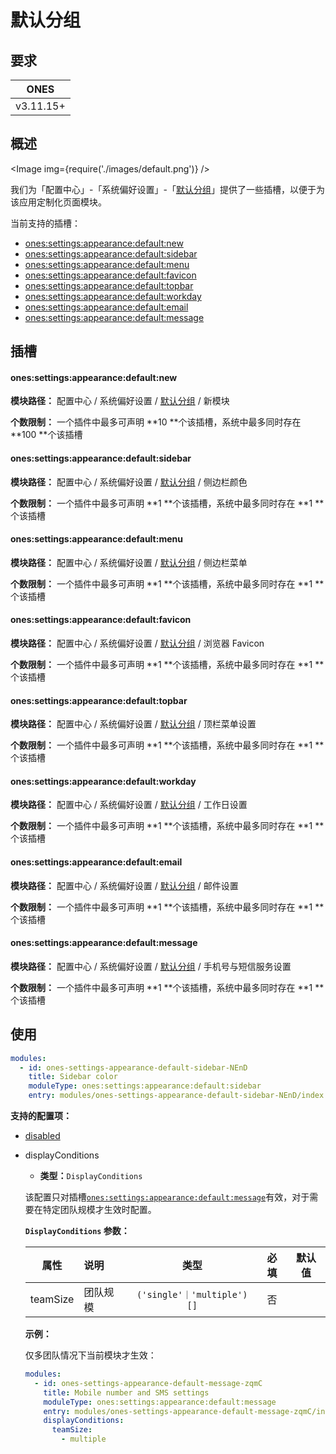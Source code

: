 
# 默认分组

## 要求

| **ONES**  |
| :-------: |
| v3.11.15+ |

## 概述

<Image img={require('./images/default.png')} />

我们为「配置中心」-「系统偏好设置」-「[默认分组](../../index.mdx#slot-hierarchy)」提供了一些插槽，以便于为该应用定制化页面模块。

当前支持的插槽：

- [ones:settings:appearance:default:new](#onessettingsappearancedefaultnew)
- [ones:settings:appearance:default:sidebar](#onessettingsappearancedefaultsidebar)
- [ones:settings:appearance:default:menu](#onessettingsappearancedefaultmenu)
- [ones:settings:appearance:default:favicon](#onessettingsappearancedefaultfavicon)
- [ones:settings:appearance:default:topbar](#onessettingsappearancedefaulttopbar)
- [ones:settings:appearance:default:workday](#onessettingsappearancedefaultworkday)
- [ones:settings:appearance:default:email](#onessettingsappearancedefaultemail)
- [ones:settings:appearance:default:message](#onessettingsappearancedefaultmessage)

## 插槽

#### ones:settings:appearance:default:new

**模块路径：** 配置中心 / 系统偏好设置 / [默认分组](../../index.mdx#slot-hierarchy) / 新模块

**个数限制：** 一个插件中最多可声明 **10 **个该插槽，系统中最多同时存在 **100 **个该插槽

#### ones:settings:appearance:default:sidebar

**模块路径：** 配置中心 / 系统偏好设置 / [默认分组](../../index.mdx#slot-hierarchy) / 侧边栏颜色

**个数限制：** 一个插件中最多可声明 **1 **个该插槽，系统中最多同时存在 **1 **个该插槽

#### ones:settings:appearance:default:menu

**模块路径：** 配置中心 / 系统偏好设置 / [默认分组](../../index.mdx#slot-hierarchy) / 侧边栏菜单

**个数限制：** 一个插件中最多可声明 **1 **个该插槽，系统中最多同时存在 **1 **个该插槽

#### ones:settings:appearance:default:favicon

**模块路径：** 配置中心 / 系统偏好设置 / [默认分组](../../index.mdx#slot-hierarchy) / 浏览器 Favicon

**个数限制：** 一个插件中最多可声明 **1 **个该插槽，系统中最多同时存在 **1 **个该插槽

#### ones:settings:appearance:default:topbar

**模块路径：** 配置中心 / 系统偏好设置 / [默认分组](../../index.mdx#slot-hierarchy) / 顶栏菜单设置

**个数限制：** 一个插件中最多可声明 **1 **个该插槽，系统中最多同时存在 **1 **个该插槽

#### ones:settings:appearance:default:workday

**模块路径：** 配置中心 / 系统偏好设置 / [默认分组](../../index.mdx#slot-hierarchy) / 工作日设置

**个数限制：** 一个插件中最多可声明 **1 **个该插槽，系统中最多同时存在 **1 **个该插槽

#### ones:settings:appearance:default:email

**模块路径：** 配置中心 / 系统偏好设置 / [默认分组](../../index.mdx#slot-hierarchy) / 邮件设置

**个数限制：** 一个插件中最多可声明 **1 **个该插槽，系统中最多同时存在 **1 **个该插槽

#### ones:settings:appearance:default:message

**模块路径：** 配置中心 / 系统偏好设置 / [默认分组](../../index.mdx#slot-hierarchy) / 手机号与短信服务设置

**个数限制：** 一个插件中最多可声明 **1 **个该插槽，系统中最多同时存在 **1 **个该插槽

## 使用

```yaml
modules:
  - id: ones-settings-appearance-default-sidebar-NEnD
    title: Sidebar color
    moduleType: ones:settings:appearance:default:sidebar
    entry: modules/ones-settings-appearance-default-sidebar-NEnD/index.html
```

**支持的配置项：**

- [disabled](../../../../../../reference/config/plugin.yaml#disabled)
- displayConditions

  - **类型：**`DisplayConditions`

  该配置只对插槽[`ones:settings:appearance:default:message`](#onessettingsappearancedefaultmessage)有效，对于需要在特定团队规模才生效时配置。

  **`DisplayConditions` 参数：**

  |   属性   | 说明     |            类型            | 必填 | 默认值 |
  | :------: | :------- | :------------------------: | :--: | :----: |
  | teamSize | 团队规模 | `('single'｜'multiple')[]` |  否  |        |

  **示例：**

  仅多团队情况下当前模块才生效：

  ```yaml title="/config/plugin.yaml"
  modules:
    - id: ones-settings-appearance-default-message-zqmC
      title: Mobile number and SMS settings
      moduleType: ones:settings:appearance:default:message
      entry: modules/ones-settings-appearance-default-message-zqmC/index.html
      displayConditions:
        teamSize:
          - multiple
  ```
